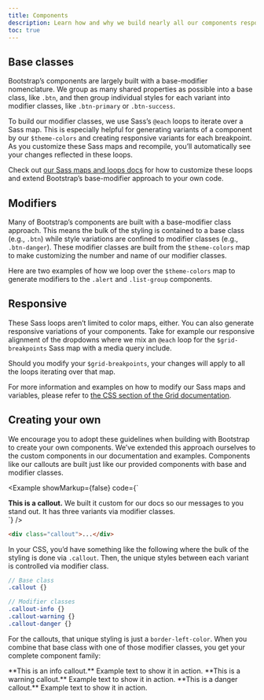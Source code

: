 ```yaml
---
title: Components
description: Learn how and why we build nearly all our components responsively and with base and modifier classes.
toc: true
---
```


## Base classes

Bootstrap’s components are largely built with a base-modifier nomenclature. We group as many shared properties as possible into a base class, like `.btn`, and then group individual styles for each variant into modifier classes, like `.btn-primary` or `.btn-success`.

To build our modifier classes, we use Sass’s `@each` loops to iterate over a Sass map. This is especially helpful for generating variants of a component by our `$theme-colors` and creating responsive variants for each breakpoint. As you customize these Sass maps and recompile, you’ll automatically see your changes reflected in these loops.

Check out [our Sass maps and loops docs]([[docsref:/customize/sass#maps-and-loops]]) for how to customize these loops and extend Bootstrap’s base-modifier approach to your own code.

## Modifiers

Many of Bootstrap’s components are built with a base-modifier class approach. This means the bulk of the styling is contained to a base class (e.g., `.btn`) while style variations are confined to modifier classes (e.g., `.btn-danger`). These modifier classes are built from the `$theme-colors` map to make customizing the number and name of our modifier classes.

Here are two examples of how we loop over the `$theme-colors` map to generate modifiers to the `.alert` and `.list-group` components.

<ScssDocs name="alert-modifiers" file="scss/_alert.scss" />

<ScssDocs name="list-group-modifiers" file="scss/_list-group.scss" />

## Responsive

These Sass loops aren’t limited to color maps, either. You can also generate responsive variations of your components. Take for example our responsive alignment of the dropdowns where we mix an `@each` loop for the `$grid-breakpoints` Sass map with a media query include.

<ScssDocs name="responsive-breakpoints" file="scss/_dropdown.scss" />

Should you modify your `$grid-breakpoints`, your changes will apply to all the loops iterating over that map.

<ScssDocs name="grid-breakpoints" file="scss/_variables.scss" />

For more information and examples on how to modify our Sass maps and variables, please refer to [the CSS section of the Grid documentation]([[docsref:/layout/grid#css]]).

## Creating your own

We encourage you to adopt these guidelines when building with Bootstrap to create your own components. We’ve extended this approach ourselves to the custom components in our documentation and examples. Components like our callouts are built just like our provided components with base and modifier classes.

<Example showMarkup={false} code={`
<div class="bd-callout my-0">
  <strong>This is a callout.</strong> We built it custom for our docs so our messages to you stand out. It has three variants via modifier classes.
</div>
`} />

```html
<div class="callout">...</div>
```

In your CSS, you’d have something like the following where the bulk of the styling is done via `.callout`. Then, the unique styles between each variant is controlled via modifier class.

```scss
// Base class
.callout {}

// Modifier classes
.callout-info {}
.callout-warning {}
.callout-danger {}
```

For the callouts, that unique styling is just a `border-left-color`. When you combine that base class with one of those modifier classes, you get your complete component family:

<Callout>
**This is an info callout.** Example text to show it in action.
</Callout>

<Callout type="warning">
**This is a warning callout.** Example text to show it in action.
</Callout>

<Callout type="danger">
**This is a danger callout.** Example text to show it in action.
</Callout>
